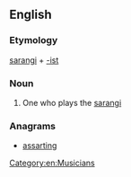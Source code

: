 ==English==

===Etymology===
[[sarangi]] + [[-ist]]

===Noun===
{{en-noun}}

# One who plays the [[sarangi]]

===Anagrams===
* [[assarting#English|assarting]]

[[Category:en:Musicians]]